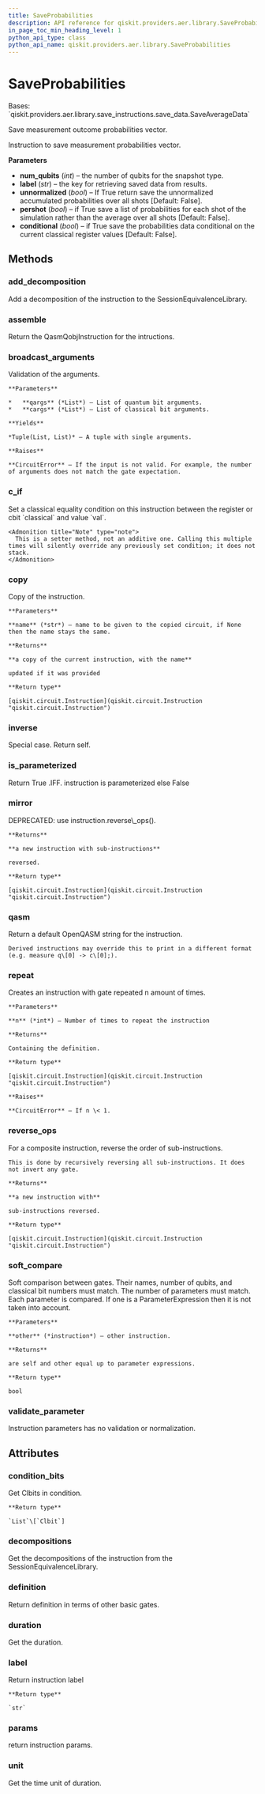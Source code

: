 ```yaml
---
title: SaveProbabilities
description: API reference for qiskit.providers.aer.library.SaveProbabilities
in_page_toc_min_heading_level: 1
python_api_type: class
python_api_name: qiskit.providers.aer.library.SaveProbabilities
---
```


# SaveProbabilities

<Class id="qiskit.providers.aer.library.SaveProbabilities" isDedicatedPage={true} github="https://github.com/qiskit/qiskit-aer/tree/stable/0.9/qiskit/providers/aer/library/save_instructions/save_probabilities.py" signature="SaveProbabilities(num_qubits, label='probabilities', unnormalized=False, pershot=False, conditional=False)">
  Bases: `qiskit.providers.aer.library.save_instructions.save_data.SaveAverageData`

  Save measurement outcome probabilities vector.

  Instruction to save measurement probabilities vector.

  **Parameters**

  *   **num\_qubits** (*int*) – the number of qubits for the snapshot type.
  *   **label** (*str*) – the key for retrieving saved data from results.
  *   **unnormalized** (*bool*) – If True return save the unnormalized accumulated probabilities over all shots \[Default: False].
  *   **pershot** (*bool*) – if True save a list of probabilities for each shot of the simulation rather than the average over all shots \[Default: False].
  *   **conditional** (*bool*) – if True save the probabilities data conditional on the current classical register values \[Default: False].

  ## Methods

  ### add\_decomposition

  <Function id="qiskit.providers.aer.library.SaveProbabilities.add_decomposition" signature="SaveProbabilities.add_decomposition(decomposition)">
    Add a decomposition of the instruction to the SessionEquivalenceLibrary.
  </Function>

  ### assemble

  <Function id="qiskit.providers.aer.library.SaveProbabilities.assemble" signature="SaveProbabilities.assemble()">
    Return the QasmQobjInstruction for the intructions.
  </Function>

  ### broadcast\_arguments

  <Function id="qiskit.providers.aer.library.SaveProbabilities.broadcast_arguments" signature="SaveProbabilities.broadcast_arguments(qargs, cargs)">
    Validation of the arguments.

    **Parameters**

    *   **qargs** (*List*) – List of quantum bit arguments.
    *   **cargs** (*List*) – List of classical bit arguments.

    **Yields**

    *Tuple(List, List)* – A tuple with single arguments.

    **Raises**

    **CircuitError** – If the input is not valid. For example, the number of arguments does not match the gate expectation.
  </Function>

  ### c\_if

  <Function id="qiskit.providers.aer.library.SaveProbabilities.c_if" signature="SaveProbabilities.c_if(classical, val)">
    Set a classical equality condition on this instruction between the register or cbit `classical` and value `val`.

    <Admonition title="Note" type="note">
      This is a setter method, not an additive one. Calling this multiple times will silently override any previously set condition; it does not stack.
    </Admonition>
  </Function>

  ### copy

  <Function id="qiskit.providers.aer.library.SaveProbabilities.copy" signature="SaveProbabilities.copy(name=None)">
    Copy of the instruction.

    **Parameters**

    **name** (*str*) – name to be given to the copied circuit, if None then the name stays the same.

    **Returns**

    **a copy of the current instruction, with the name**

    updated if it was provided

    **Return type**

    [qiskit.circuit.Instruction](qiskit.circuit.Instruction "qiskit.circuit.Instruction")
  </Function>

  ### inverse

  <Function id="qiskit.providers.aer.library.SaveProbabilities.inverse" signature="SaveProbabilities.inverse()">
    Special case. Return self.
  </Function>

  ### is\_parameterized

  <Function id="qiskit.providers.aer.library.SaveProbabilities.is_parameterized" signature="SaveProbabilities.is_parameterized()">
    Return True .IFF. instruction is parameterized else False
  </Function>

  ### mirror

  <Function id="qiskit.providers.aer.library.SaveProbabilities.mirror" signature="SaveProbabilities.mirror()">
    DEPRECATED: use instruction.reverse\_ops().

    **Returns**

    **a new instruction with sub-instructions**

    reversed.

    **Return type**

    [qiskit.circuit.Instruction](qiskit.circuit.Instruction "qiskit.circuit.Instruction")
  </Function>

  ### qasm

  <Function id="qiskit.providers.aer.library.SaveProbabilities.qasm" signature="SaveProbabilities.qasm()">
    Return a default OpenQASM string for the instruction.

    Derived instructions may override this to print in a different format (e.g. measure q\[0] -> c\[0];).
  </Function>

  ### repeat

  <Function id="qiskit.providers.aer.library.SaveProbabilities.repeat" signature="SaveProbabilities.repeat(n)">
    Creates an instruction with gate repeated n amount of times.

    **Parameters**

    **n** (*int*) – Number of times to repeat the instruction

    **Returns**

    Containing the definition.

    **Return type**

    [qiskit.circuit.Instruction](qiskit.circuit.Instruction "qiskit.circuit.Instruction")

    **Raises**

    **CircuitError** – If n \< 1.
  </Function>

  ### reverse\_ops

  <Function id="qiskit.providers.aer.library.SaveProbabilities.reverse_ops" signature="SaveProbabilities.reverse_ops()">
    For a composite instruction, reverse the order of sub-instructions.

    This is done by recursively reversing all sub-instructions. It does not invert any gate.

    **Returns**

    **a new instruction with**

    sub-instructions reversed.

    **Return type**

    [qiskit.circuit.Instruction](qiskit.circuit.Instruction "qiskit.circuit.Instruction")
  </Function>

  ### soft\_compare

  <Function id="qiskit.providers.aer.library.SaveProbabilities.soft_compare" signature="SaveProbabilities.soft_compare(other)">
    Soft comparison between gates. Their names, number of qubits, and classical bit numbers must match. The number of parameters must match. Each parameter is compared. If one is a ParameterExpression then it is not taken into account.

    **Parameters**

    **other** (*instruction*) – other instruction.

    **Returns**

    are self and other equal up to parameter expressions.

    **Return type**

    bool
  </Function>

  ### validate\_parameter

  <Function id="qiskit.providers.aer.library.SaveProbabilities.validate_parameter" signature="SaveProbabilities.validate_parameter(parameter)">
    Instruction parameters has no validation or normalization.
  </Function>

  ## Attributes

  ### condition\_bits

  <Attribute id="qiskit.providers.aer.library.SaveProbabilities.condition_bits">
    Get Clbits in condition.

    **Return type**

    `List`\[`Clbit`]
  </Attribute>

  ### decompositions

  <Attribute id="qiskit.providers.aer.library.SaveProbabilities.decompositions">
    Get the decompositions of the instruction from the SessionEquivalenceLibrary.
  </Attribute>

  ### definition

  <Attribute id="qiskit.providers.aer.library.SaveProbabilities.definition">
    Return definition in terms of other basic gates.
  </Attribute>

  ### duration

  <Attribute id="qiskit.providers.aer.library.SaveProbabilities.duration">
    Get the duration.
  </Attribute>

  ### label

  <Attribute id="qiskit.providers.aer.library.SaveProbabilities.label">
    Return instruction label

    **Return type**

    `str`
  </Attribute>

  ### params

  <Attribute id="qiskit.providers.aer.library.SaveProbabilities.params">
    return instruction params.
  </Attribute>

  ### unit

  <Attribute id="qiskit.providers.aer.library.SaveProbabilities.unit">
    Get the time unit of duration.
  </Attribute>
</Class>


